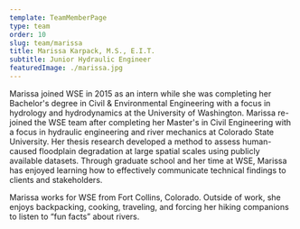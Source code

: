 ```yaml
---
template: TeamMemberPage
type: team
order: 10
slug: team/marissa
title: Marissa Karpack, M.S., E.I.T.
subtitle: Junior Hydraulic Engineer
featuredImage: ./marissa.jpg
---
```

Marissa joined WSE in 2015 as an intern while she was completing her Bachelor's degree in Civil & Environmental Engineering with a focus in hydrology and hydrodynamics at the University of Washington. Marissa re-joined the WSE team after completing her Master's in Civil Engineering with a focus in hydraulic engineering and river mechanics at Colorado State University. Her thesis research developed a method to assess human-caused floodplain degradation at large spatial scales using publicly available datasets. Through graduate school and her time at WSE, Marissa has enjoyed learning how to effectively communicate technical findings to clients and stakeholders.

Marissa works for WSE from Fort Collins, Colorado. Outside of work, she enjoys backpacking, cooking, traveling, and forcing her hiking companions to listen to &#x201C;fun facts&#x201D; about rivers.
